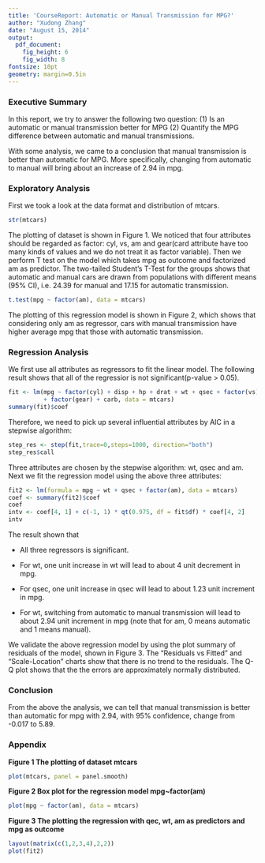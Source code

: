 ```yaml
---
title: 'CourseReport: Automatic or Manual Transmission for MPG?'
author: "Xudong Zhang"
date: "August 15, 2014"
output:
  pdf_document:
    fig_height: 6
    fig_width: 8
fontsize: 10pt
geometry: margin=0.5in
---
```


### Executive Summary
In this report, we try to answer the following two question: (1) Is an automatic or manual transmission better for MPG (2) Quantify the MPG difference between automatic and manual transmissions. 

With some analysis, we came to a conclusion that manual transmission is better than automatic for MPG. More specifically, changing from automatic to manual will bring about an increase of 2.94 in mpg.

### Exploratory Analysis
First we took a look at the data format and distribution of mtcars.

``` r
str(mtcars)
```
The plotting of dataset is shown in Figure 1. We noticed that four attributes should be regarded as factor: cyl, vs, am and gear(card attribute have too many kinds of values and we do not treat it as factor variable). Then we perform T test on the model which takes mpg as outcome and factorized am as predictor. The two-tailed Student's T-Test for the groups shows that automatic and manual cars are drawn from populations with different means (95% CI), i.e. 24.39 for manual and 17.15 for automatic transmission.
```r
t.test(mpg ~ factor(am), data = mtcars)
```
The plotting of this regression model is shown in Figure 2, which shows that considering only am as regressor, cars with manual transmission have higher average mpg that those with automatic transmission.


### Regression Analysis
We first use all attributes as regressors to fit the linear model. The following result shows that all of the regressior is not significant(p-value > 0.05).

```r
fit <- lm(mpg ~ factor(cyl) + disp + hp + drat + wt + qsec + factor(vs) + factor(am) 
          + factor(gear) + carb, data = mtcars)
summary(fit)$coef
```

Therefore, we need to pick up several influential attributes by AIC in a stepwise algorithm: 

```r
step_res <- step(fit,trace=0,steps=1000, direction="both")
step_res$call
```

Three attributes are chosen by the stepwise algorithm: wt, qsec and am. Next we fit the regression model using the above three attributes:
```r
fit2 <- lm(formula = mpg ~ wt + qsec + factor(am), data = mtcars)
coef <- summary(fit2)$coef
coef
intv <- coef[4, 1] + c(-1, 1) * qt(0.975, df = fit$df) * coef[4, 2]
intv
```
The result shown that

* All three regressors is significant.

* For wt, one unit increase in wt will lead to about 4 unit decrement in mpg.

* For qsec, one unit increase in qsec will lead to about 1.23 unit increment in mpg.

* For wt, switching from automatic to manual transmission will lead to about 2.94 unit increment in mpg (note that for am, 0 means automatic and 1 means manual).

We validate the above regression model by using the plot summary of residuals of the model, shown in Figure 3. The "Residuals vs Fitted" and "Scale-Location" charts show that there is no trend to the residuals. The Q-Q plot shows that the the errors are approximately normally distributed.

### Conclusion
From the above the analysis, we can tell that manual transmission is better than automatic for mpg with 2.94, with 95% confidence, change from -0.017 to 5.89.

### Appendix
**Figure 1 The plotting of dataset mtcars**
```r
plot(mtcars, panel = panel.smooth)
```

**Figure 2 Box plot for the regression model mpg~factor(am)**
```r
plot(mpg ~ factor(am), data = mtcars)
```

**Figure 3 The plotting the regression with qec, wt, am as predictors and mpg as outcome**
```r
layout(matrix(c(1,2,3,4),2,2))
plot(fit2)
```
